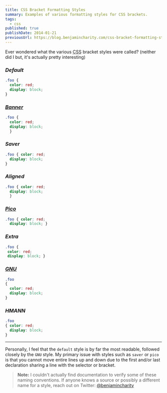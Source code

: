 ```yaml
---
title: CSS Bracket Formatting Styles
summary: Examples of various formatting styles for CSS brackets.
tags:
  - css
published: true
publishDate: 2014-01-21
previousUrl: https://blog.benjamincharity.com/css-bracket-formatting-styles/
---
```


Ever wondered what the various <abbr title="Cascading Style Sheets">CSS</abbr> bracket styles were called? (neither 
did I but, it's actually pretty interesting)

### _Default_
```css
.foo {
  color: red;
  display: block;
}
```

### _[Banner][banner]_
```css
.foo {
  color: red;
  display: block;
  }
```

### _Saver_
```css
.foo { color: red;
  display: block;
}
```

### _Aligned_
```css
.foo { color: red;
  display: block;
  }
```

### _[Pico][pico]_
```css
.foo { color: red;
  display: block; }
```

### _Extra_
```css
.foo {
 color: red;
 display: block; }
```

### _[GNU][gnu]_
```css
.foo
{
  color: red;
  display: block;
}
```

### _HMANN_
```css
.foo
{ color: red;
  display: block;
}
```

---

Personally, I feel that the `default` style is by far the most readable, followed closely by the `GNU` style. My 
primary issue with styles such as `saver` or `pico` is that you cannot move entire lines up and down due to the
first and/or last declaration sharing a line with the selector or bracket.

> **Note:** I couldn't actually find documentation to verify some of these naming conventions. If anyone knows a 
> source or possibly a different name for a style, reach out on Twitter: [@benjamincharity][twitter-link]

[pico]: https://en.wikipedia.org/wiki/Indent_style#Pico_style
[gnu]: https://en.wikipedia.org/wiki/Indent_style#GNU_style
[banner]: https://en.wikipedia.org/wiki/Indent_style#Banner_style
[twitter-link]: https://twitter.com/benjamincharity
